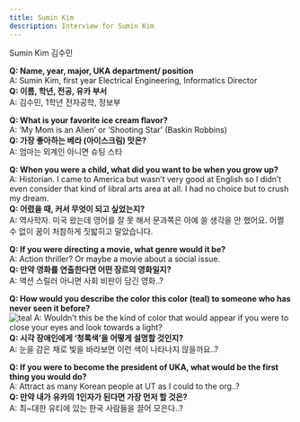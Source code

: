 ```yaml
---
title: Sumin Kim
description: Interview for Sumin Kim
---
```


<PageDescription>


Sumin Kim 김수민

</PageDescription>


**Q: Name, year, major, UKA department/ position<br/>**
A: Sumin Kim, first year Electrical Engineering, Informatics Director<br/>
**Q: 이름, 학년, 전공, 유카 부서<br/>**
A: 김수민, 1학년 전자공학, 정보부<br/>

**Q: What is your favorite ice cream flavor?<br/>**
A: ‘My Mom is an Alien’ or ‘Shooting Star’ (Baskin Robbins)<br/>
**Q: 가장 좋아하는 베라 (아이스크림) 맛은?<br/>**
A: 엄마는 외계인 아니면 슈팅 스타<br/>

**Q: When you were a child, what did you want to be when you grow up?<br/>**
A: Historian. I came to America but wasn’t very good at English so I didn’t even consider that kind of libral arts area at all. I had no choice but to crush my dream. <br/>
**Q: 어렸을 때, 커서 무엇이 되고 싶었는지?<br/>**
A: 역사학자. 미국 왔는데 영어를 잘 못 해서 문과쪽은 아예 쓸 생각을 안 했어요. 어쩔 수 없이 꿈이 처참하게 짓밟히고 말았습니다.<br/>

**Q: If you were directing a movie, what genre would it be?<br/>**
A: Action thriller? Or maybe a movie about a social issue. <br/>
**Q: 만약 영화를 연출한다면 어떤 장르의 영화일지?<br/>**
A: 액션 스릴러 아니면 사회 비판이 담긴 영화..? <br/>

**Q: How would you describe the color this color (teal) to someone who has never seen it before?<br/>**
![teal](../teal.png)
A: Wouldn’t this be the kind of color that would appear if you were to close your eyes and look towards a light?<br/>
**Q: 시각 장애인에게 ‘청록색’을 어떻게 설명할 것인지?<br/>**
A: 눈을 감은 채로 빛을 바라보면 이런 색이 나타나지 않을까요..?<br/>

**Q: If you were to become the president of UKA, what would be the first thing you would do?<br/>**
A: Attract as many Korean people at UT as I could to the org..? <br/>
**Q: 만약 내가 유카의 1인자가 된다면 가장 먼저 할 것은?<br/>**
A: 최~대한 유티에 있는 한국 사람들을 끌어 모은다..?<br/>
